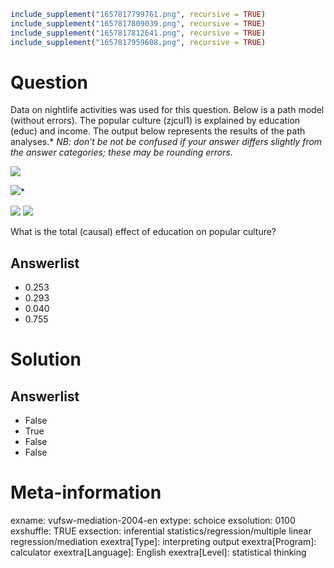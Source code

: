 ```r
include_supplement("1657817799761.png", recursive = TRUE)
include_supplement("1657817809039.png", recursive = TRUE)
include_supplement("1657817812641.png", recursive = TRUE)
include_supplement("1657817959608.png", recursive = TRUE)
```

Question
========
Data on nightlife activities was used for this question. Below is a path model (without errors). The popular culture (zjcul1) is explained by education (educ) and income. The output below represents the results of the path analyses.* *NB: don't be not be confused if your answer differs slightly from the answer categories; these may be rounding errors.*  
  
![](1657817799761.png)
  
![](1657817809039.png)*
  
![](1657817812641.png)
![](1657817959608.png)
  
What is the total (causal) effect of education on popular culture?

Answerlist
----------
* 0.253
* 0.293
* 0.040
* 0.755

Solution
========

Answerlist
----------
* False
* True
* False
* False

Meta-information
================
exname: vufsw-mediation-2004-en
extype: schoice
exsolution: 0100
exshuffle: TRUE
exsection: inferential statistics/regression/multiple linear regression/mediation
exextra[Type]: interpreting output
exextra[Program]: calculator
exextra[Language]: English
exextra[Level]: statistical thinking

